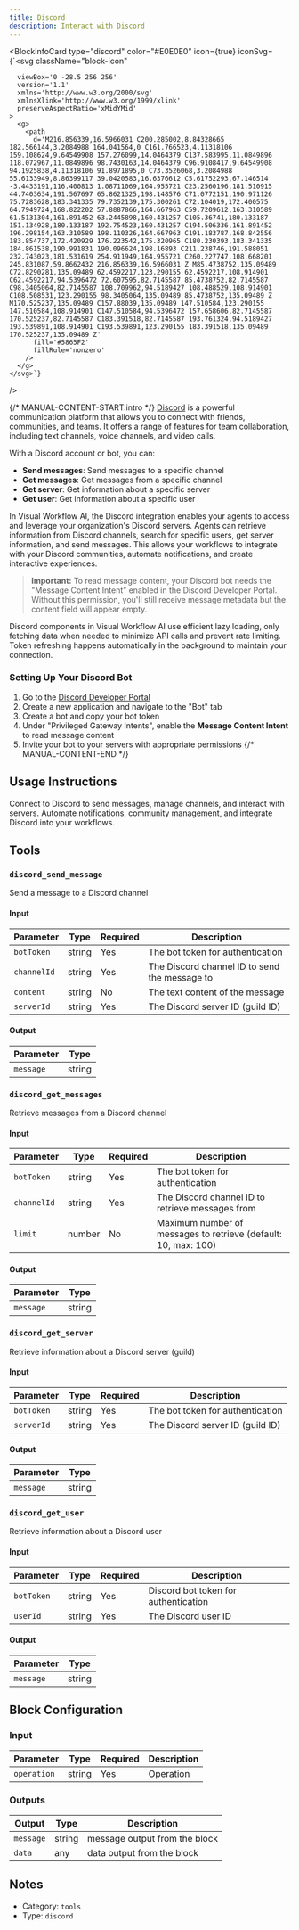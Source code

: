 ```yaml
---
title: Discord
description: Interact with Discord
---
```



<BlockInfoCard 
  type="discord"
  color="#E0E0E0"
  icon={true}
  iconSvg={`<svg className="block-icon"
      
      
      
      viewBox='0 -28.5 256 256'
      version='1.1'
      xmlns='http://www.w3.org/2000/svg'
      xmlnsXlink='http://www.w3.org/1999/xlink'
      preserveAspectRatio='xMidYMid'
    >
      <g>
        <path
          d='M216.856339,16.5966031 C200.285002,8.84328665 182.566144,3.2084988 164.041564,0 C161.766523,4.11318106 159.108624,9.64549908 157.276099,14.0464379 C137.583995,11.0849896 118.072967,11.0849896 98.7430163,14.0464379 C96.9108417,9.64549908 94.1925838,4.11318106 91.8971895,0 C73.3526068,3.2084988 55.6133949,8.86399117 39.0420583,16.6376612 C5.61752293,67.146514 -3.4433191,116.400813 1.08711069,164.955721 C23.2560196,181.510915 44.7403634,191.567697 65.8621325,198.148576 C71.0772151,190.971126 75.7283628,183.341335 79.7352139,175.300261 C72.104019,172.400575 64.7949724,168.822202 57.8887866,164.667963 C59.7209612,163.310589 61.5131304,161.891452 63.2445898,160.431257 C105.36741,180.133187 151.134928,180.133187 192.754523,160.431257 C194.506336,161.891452 196.298154,163.310589 198.110326,164.667963 C191.183787,168.842556 183.854737,172.420929 176.223542,175.320965 C180.230393,183.341335 184.861538,190.991831 190.096624,198.16893 C211.238746,191.588051 232.743023,181.531619 254.911949,164.955721 C260.227747,108.668201 245.831087,59.8662432 216.856339,16.5966031 Z M85.4738752,135.09489 C72.8290281,135.09489 62.4592217,123.290155 62.4592217,108.914901 C62.4592217,94.5396472 72.607595,82.7145587 85.4738752,82.7145587 C98.3405064,82.7145587 108.709962,94.5189427 108.488529,108.914901 C108.508531,123.290155 98.3405064,135.09489 85.4738752,135.09489 Z M170.525237,135.09489 C157.88039,135.09489 147.510584,123.290155 147.510584,108.914901 C147.510584,94.5396472 157.658606,82.7145587 170.525237,82.7145587 C183.391518,82.7145587 193.761324,94.5189427 193.539891,108.914901 C193.539891,123.290155 183.391518,135.09489 170.525237,135.09489 Z'
          fill='#5865F2'
          fillRule='nonzero'
        />
      </g>
    </svg>`}
/>

{/* MANUAL-CONTENT-START:intro */}
[Discord](https://discord.com) is a powerful communication platform that allows you to connect with friends, communities, and teams. It offers a range of features for team collaboration, including text channels, voice channels, and video calls.

With a Discord account or bot, you can:

- **Send messages**: Send messages to a specific channel
- **Get messages**: Get messages from a specific channel
- **Get server**: Get information about a specific server
- **Get user**: Get information about a specific user

In Visual Workflow AI, the Discord integration enables your agents to access and leverage your organization's Discord servers. Agents can retrieve information from Discord channels, search for specific users, get server information, and send messages. This allows your workflows to integrate with your Discord communities, automate notifications, and create interactive experiences.

> **Important:** To read message content, your Discord bot needs the "Message Content Intent" enabled in the Discord Developer Portal. Without this permission, you'll still receive message metadata but the content field will appear empty.

Discord components in Visual Workflow AI use efficient lazy loading, only fetching data when needed to minimize API calls and prevent rate limiting. Token refreshing happens automatically in the background to maintain your connection.

### Setting Up Your Discord Bot

1. Go to the [Discord Developer Portal](https://discord.com/developers/applications)
2. Create a new application and navigate to the "Bot" tab
3. Create a bot and copy your bot token
4. Under "Privileged Gateway Intents", enable the **Message Content Intent** to read message content
5. Invite your bot to your servers with appropriate permissions
{/* MANUAL-CONTENT-END */}


## Usage Instructions

Connect to Discord to send messages, manage channels, and interact with servers. Automate notifications, community management, and integrate Discord into your workflows.



## Tools

### `discord_send_message`

Send a message to a Discord channel

#### Input

| Parameter | Type | Required | Description |
| --------- | ---- | -------- | ----------- |
| `botToken` | string | Yes | The bot token for authentication |
| `channelId` | string | Yes | The Discord channel ID to send the message to |
| `content` | string | No | The text content of the message |
| `serverId` | string | Yes | The Discord server ID \(guild ID\) |

#### Output

| Parameter | Type |
| --------- | ---- |
| `message` | string |

### `discord_get_messages`

Retrieve messages from a Discord channel

#### Input

| Parameter | Type | Required | Description |
| --------- | ---- | -------- | ----------- |
| `botToken` | string | Yes | The bot token for authentication |
| `channelId` | string | Yes | The Discord channel ID to retrieve messages from |
| `limit` | number | No | Maximum number of messages to retrieve \(default: 10, max: 100\) |

#### Output

| Parameter | Type |
| --------- | ---- |
| `message` | string |

### `discord_get_server`

Retrieve information about a Discord server (guild)

#### Input

| Parameter | Type | Required | Description |
| --------- | ---- | -------- | ----------- |
| `botToken` | string | Yes | The bot token for authentication |
| `serverId` | string | Yes | The Discord server ID \(guild ID\) |

#### Output

| Parameter | Type |
| --------- | ---- |
| `message` | string |

### `discord_get_user`

Retrieve information about a Discord user

#### Input

| Parameter | Type | Required | Description |
| --------- | ---- | -------- | ----------- |
| `botToken` | string | Yes | Discord bot token for authentication |
| `userId` | string | Yes | The Discord user ID |

#### Output

| Parameter | Type |
| --------- | ---- |
| `message` | string |



## Block Configuration

### Input

| Parameter | Type | Required | Description | 
| --------- | ---- | -------- | ----------- | 
| `operation` | string | Yes | Operation |



### Outputs

| Output | Type | Description |
| ------ | ---- | ----------- |
| `message` | string | message output from the block |
| `data` | any | data output from the block |


## Notes

- Category: `tools`
- Type: `discord`
